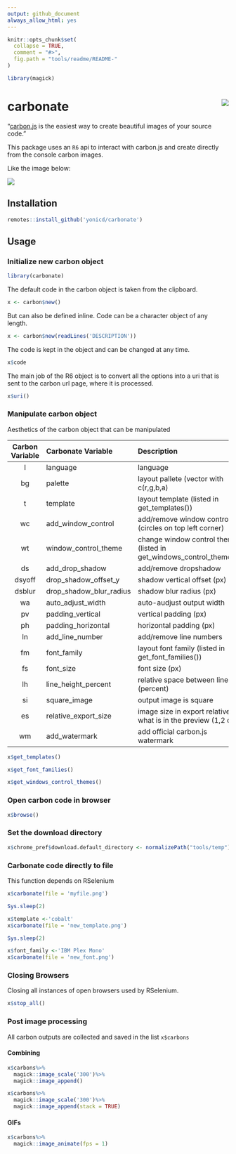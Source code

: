 ```yaml
---
output: github_document
always_allow_html: yes
---
```


<!-- README.md is generated from README.Rmd. Please edit that file -->

```r
knitr::opts_chunk$set(
  collapse = TRUE,
  comment = "#>",
  fig.path = "tools/readme/README-"
)

library(magick)
```

# carbonate <img src="inst/figures/hex_black_small.png" align="right" />

"[carbon.js](https://carbon.now.sh/about) is the easiest way to create beautiful images of your source code."

This package uses an `R6` api to interact with carbon.js and create directly from the console carbon images. 

Like the image below:

![](tools/temp/myfile.png)

## Installation

```r
remotes::install_github('yonicd/carbonate')
```

## Usage

### Initialize new carbon object

```r
library(carbonate)
```

The default code in the carbon object is taken from the clipboard.

```r
x <- carbon$new()
```

But can also be defined inline. Code can be a character object of any length.

```r
x <- carbon$new(readLines('DESCRIPTION'))
```

The code is kept in the object and can be changed at any time.

```r
x$code
```

The main job of the R6 object is to convert all the options into a uri that is sent to the carbon url page, where it is processed. 

```r
x$uri()
```

### Manipulate carbon object

Aesthetics of the carbon object that can be manipulated

|Carbon Variable  |Carbonate Variable |Description | Default | 
|:------:|:-----------------------|:-----------|:----:|
|l      |language                |language          |r|
|bg     |palette                 |layout pallete (vector with c(r,g,b,a)|c(r=171,g=184,b=195,a=1)|
|t      |template                |layout template (listed in get_templates()) |'seti'|
|wc     |add_window_control      |add/remove window controls (circles on top left corner) |TRUE|
|wt     |window_control_theme    |change window control themes  (listed in get_windows_control_themes())        |'none'|
|ds     |add_drop_shadow         |add/remove dropshadow     |TRUE|
|dsyoff |drop_shadow_offset_y    |shadow vertical offset (px) |20|
|dsblur |drop_shadow_blur_radius |shadow blur radius (px) |68|
|wa     |auto_adjust_width       |auto-audjust output width          |TRUE|
|pv     |padding_vertical        |vertical padding (px)          |48|
|ph     |padding_horizontal      |horizontal padding (px)          |32|
|ln     |add_line_number         |add/remove line numbers          |FALSE|
|fm     |font_family             |layout font family (listed in get_font_families())          |'Hack'|
|fs     |font_size               |font size (px)         |14|
|lh     |line_height_percent     |relative space between lines (percent)          |133|
|si     |square_image            |output image is square     |FALSE|
|es     |relative_export_size    |image size in export relative to what is in the preview (1,2 or 4)    |1|
|wm     |add_watermark           |add official carbon.js watermark          |FALSE|

```r
x$get_templates()
```

```r
x$get_font_families()
```

```r
x$get_windows_control_themes()
```

### Open carbon code in browser

```r
x$browse()
```

### Set the download directory

```r
x$chrome_pref$download.default_directory <- normalizePath("tools/temp")
```

### Carbonate code directly to file

This function depends on RSelenium

```r
x$carbonate(file = 'myfile.png')
```

<!-- ![](tools/readme/README-unnamed-chunk-12-1.png) -->

```r
Sys.sleep(2)
```

```r
x$template <-'cobalt'
x$carbonate(file = 'new_template.png')
```

<!-- ![](tools/readme/README-unnamed-chunk-13-1.png) -->

```r
Sys.sleep(2)
```

```r
x$font_family <-'IBM Plex Mono'
x$carbonate(file = 'new_font.png')
```

<!-- ![](tools/readme/README-unnamed-chunk-14-1.png) -->

### Closing Browsers

Closing all instances of open browsers used by RSelenium.

```r
x$stop_all()
```

### Post image processing

All carbon outputs are collected and saved in the list `x$carbons`

#### Combining

```r
x$carbons%>%
  magick::image_scale('300')%>%
  magick::image_append()

x$carbons%>%
  magick::image_scale('300')%>%
  magick::image_append(stack = TRUE)
```

#### GIFs

```r
x$carbons%>%
  magick::image_animate(fps = 1)
```
